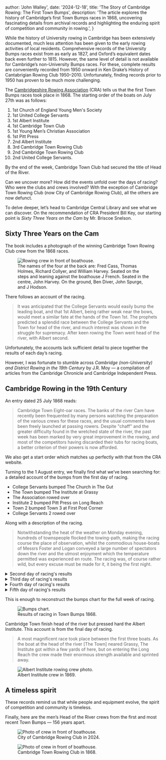 
  author: 'John Walley',
  date: '2024-12-18',
  title: 'The Story of Cambridge Rowing: The First Town Bumps',
  description:
    'The article explores the history of Cambridge’s first Town Bumps races in 1868, uncovering fascinating details from archival records and highlighting the enduring spirit of competition and community in rowing.',
}


While the history of University rowing in Cambridge has been extensively documented, much less attention has been given to the early rowing activities of local residents. Comprehensive records of the University Bumps races exist from as early as 1827, and Oxford’s equivalent dates back even further to 1815. However, the same level of detail is not available for Cambridge’s non-University Bumps races. For these, complete results are conveniently recorded from 1950 onward in Ken Drake’s History of Cantabrigian Rowing Club 1950–2010. Unfortunately, finding records prior to 1950 has proven to be much more challenging.

The [Cambridgeshire Rowing Association](https://www.crarowing.co.uk/about/about-the-cra/early-cra-history) (CRA) tells us that the first Town Bumps races took place in 1868. The starting order of the boats on July 27th was as follows:

1. 1st Church of England Young Men's Society
1. 1st United College Servants
1. 1st Albert Institute
1. 1st Cambridge Town Club
1. 1st Young Men’s Christian Association
1. 1st Pitt Press
1. 2nd Albert Institute
1. 3rd Cambridge Town Rowing Club
1. 2nd Cambridge Town Rowing Club
1. 2nd United College Servants.

By the end of the week, Cambridge Town Club had secured the title of Head of the River.

Can we uncover more? How did the events unfold over the days of racing? Who were the clubs and crews involved? With the exception of Cambridge Town Rowing Club (now City of Cambridge Rowing Club), all the others are now defunct.

To delve deeper, let’s head to Cambridge Central Library and see what we can discover. On the recommendation of CRA President Bill Key, our starting point is _Sixty Three Years on the Cam_ by Mr. Briscoe Snelson.

## Sixty Three Years on the Cam

The book includes a photograph of the winning Cambridge Town Rowing Club crew from the 1868 races.

<figure>
  <Image src={ctrc_1868} alt="Rowing crew in front of boathouse." />
  <figcaption>
    The names of the four at the back are: Fred Cass, Thomas Holmes, Richard
    Collyer, and William Harvey. Seated on the steps and leaning against the
    boathouse J French. Seated in the centre, John Harvey. On the ground, Ben
    Diver, John Spurge, and J Hodson.
  </figcaption>
</figure>

There follows an account of the racing.

> It was anticipated that the College Servants would easily bump the leading boat,
> and that 1st Albert, being rather weak near the bows,
> would meet a similar fate at the hands of the Town 1st.
> The prophets predicted a splendid race between the College Servants and the Town for head of the river,
> and much interest was shown in the struggle for supremacy.
> After keen rowing the Town
> went head of the river, with Albert second.

Unfortunately, the accounts lack sufficient detail to piece together the results of each day’s racing.

However, I was fortunate to stumble across _Cambridge (non-University) and District Rowing in the 19th Century_ by J.R. Moy — a compilation of articles from the Cambridge Chronicle and Cambridge Independent Press.

## Cambridge Rowing in the 19th Century

An entry dated 25 July 1868 reads:

> Cambridge Town Eight-oar races. The banks of the river Cam have recently been frequented by
> many persons watching the preparation of the various crews for these races, and the usual comments
> have been freely launched at passing rowers. Despite "chaff" and the greater difficulty found in the
> wretched state of the river, the past week has been marked by very great improvement in the rowing,
> and most of the competitors having discarded their tubs for racing boats, a better criterion of their
> powers is now afforded.

We also get a start order which matches up perfectly with that from the CRA website.

Turning to the 1 August entry, we finally find what we’ve been searching for: a detailed account of the bumps from the first day of racing.

- College Servants bumped The Church in The Gut
- The Town bumped The Institute at Grassy
- The Association rowed over
- Institute 2 bumped Pitt Press on Long Reach
- Town 2 bumped Town 3 at First Post Corner
- College Servants 2 rowed over

Along with a description of the racing.

> Notwithstanding the heat of the weather on Monday evening, hundreds of townspeople flocked the
> towing-path, making the racing course the place of observation, whilst the commodious house-boats
> of Messrs Foster and Logan conveyed a large number of spectators down the river and the utmost
> enjoyment which the temperature permitted was experienced en route. The racing was, of course
> rather wild, but every excuse must be made for it, it being the first night.

<details>
  <summary>Second day of racing's results</summary>
  <ul>
    <li>College Servants rowed over</li>
    <li>The Town bumped The Church at First Post Corner</li>
    <li>The Institute rowed over</li>
    <li>The Association rowed over</li>
    <li>The Institute 2 rowed over</li>
    <li>The Town 2 bumped The Pitt Press opposite The Plough</li>
    <li>College Servants bumped The Town 3 in The Gut</li>
  </ul>
</details>

<details>
  <summary>Third day of racing's results</summary>
  <span>
    The account of the racing differs from the given bumps order. I have relied
    on the details in the account, as they are consistent with the crew order
    for the remainder of the week.
  </span>
  <ul>
    <li>The Town bumped The Servants on Plough Reach</li>
    <li>The Institute bumps The Church at First Post Corner</li>
    <li>The Association rowed over</li>
    <li>The Town 2 bumped The Institute in The Gut</li>
    <li>The Servants bumped Pitt Press at First Post Corner</li>
    <li>The Town 3 rowed over</li>
  </ul>
</details>

<details>
  <summary>Fourth day of racing's results</summary>
  <ul>
    <li>The Town rowed over</li>
    <li>The Institute bumped The Servants at Grassy</li>
    <li>The Church rowed over</li>
    <li>The Town 2 bumped The Association</li>
    <li>The Servants 2 bumped The Institute 2 at First Post Corner</li>
    <li>Pitt Press rowed over</li>
    <li>The Town 3 rowed over</li>
  </ul>
</details>

<details>
  <summary>Fifth day of racing's results</summary>
  <ul>
    <li>The Town rowed over</li>
    <li>The Institute rowed over</li>
    <li>The Servants rowed over</li>
    <li>The Church rowed over</li>
    <li>The Town 2 rowed over</li>
    <li>The Servants 2 bumped The Association at Grassy</li>
    <li>Pitt Press bumped The Institute 2 at First Post Corner</li>
    <li>The Town 3 rowed over</li>
  </ul>
</details>

This is enough to reconstruct the bumps chart for the full week of racing.

<figure>
  <Image src={chart_1868} alt="Bumps chart." />
  <figcaption>Results of racing in Town Bumps 1868.</figcaption>
</figure>

Cambridge Town finish head of the river but pressed hard the Albert Institute. This account is from the final day of racing.

> A most magnificent race took place between the first three boats. As the
> boat at the head of the river [The Town] neared Grassy, The Institute got within a few yards of here, but on
> entering the Long Reach the crew made their enormous strength available and sprinted away.

<figure>
  <Image src={institute_1869} alt="Albert Institute rowing crew photo." />
  <figcaption>Albert Institute crew in 1869.</figcaption>
</figure>

## A timeless spirit

These records remind us that while people and equipment evolve, the spirit of competition and community is timeless.

Finally, here are the men’s Head of the River crews from the first and most recent Town Bumps — 156 years apart.

<figure>
  <Image src={ccrc_2024} alt="Photo of crew in front of boathouse." />
  <figcaption>City of Cambridge Rowing Club in 2024.</figcaption>
</figure>

<figure>
  <Image src={ctrc_1868} alt="Photo of crew in front of boathouse." />
  <figcaption>Cambridge Town Rowing Club in 1868.</figcaption>
</figure>

